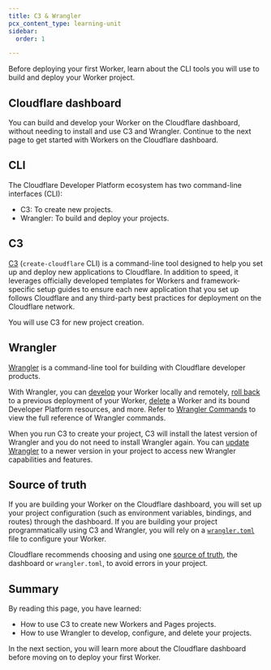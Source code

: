 ```yaml
---
title: C3 & Wrangler
pcx_content_type: learning-unit
sidebar:
  order: 1

---
```


Before deploying your first Worker, learn about the CLI tools you will use to build and deploy your Worker project.

## Cloudflare dashboard

You can build and develop your Worker on the Cloudflare dashboard, without needing to install and use C3 and Wrangler. Continue to the next page to get started with Workers on the Cloudflare dashboard.

## CLI

The Cloudflare Developer Platform ecosystem has two command-line interfaces (CLI):

* C3: To create new projects.
* Wrangler: To build and deploy your projects.

## C3

[C3](/pages/get-started/c3/) (`create-cloudflare` CLI) is a command-line tool designed to help you set up and deploy new applications to Cloudflare. In addition to speed, it leverages officially developed templates for Workers and framework-specific setup guides to ensure each new application that you set up follows Cloudflare and any third-party best practices for deployment on the Cloudflare network.

You will use C3 for new project creation.

## Wrangler

[Wrangler](/workers/wrangler/) is a command-line tool for building with Cloudflare developer products.

With Wrangler, you can [develop](/workers/wrangler/commands/#dev) your Worker locally and remotely, [roll back](/workers/wrangler/commands/#rollback) to a previous deployment of your Worker, [delete](/workers/wrangler/commands/#delete-3) a Worker and its bound Developer Platform resources, and more. Refer to [Wrangler Commands](/workers/wrangler/commands/) to view the full reference of Wrangler commands.

When you run C3 to create your project, C3 will install the latest version of Wrangler and you do not need to install Wrangler again. You can [update Wrangler](/workers/wrangler/install-and-update/#update-wrangler) to a newer version in your project to access new Wrangler capabilities and features.

## Source of truth

If you are building your Worker on the Cloudflare dashboard, you will set up your project configuration (such as environment variables, bindings, and routes) through the dashboard. If you are building your project programmatically using C3 and Wrangler, you will rely on a [`wrangler.toml`](/workers/wrangler/configuration/) file to configure your Worker.

Cloudflare recommends choosing and using one [source of truth](/workers/wrangler/configuration/#source-of-truth), the dashboard or `wrangler.toml`, to avoid errors in your project.

## Summary

By reading this page, you have learned:

* How to use C3 to create new Workers and Pages projects.
* How to use Wrangler to develop, configure, and delete your projects.

In the next section, you will learn more about the Cloudflare dashboard before moving on to deploy your first Worker.
